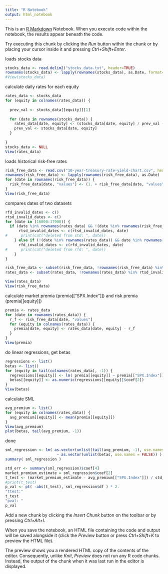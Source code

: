 ```yaml
---
title: "R Notebook"
output: html_notebook
---
```


This is an [R Markdown](http://rmarkdown.rstudio.com) Notebook. When you execute code within the notebook, the results appear beneath the code. 

Try executing this chunk by clicking the *Run* button within the chunk or by placing your cursor inside it and pressing *Ctrl+Shift+Enter*. 

loads stocks data
```r
stocks_data <- read.delim2("stocks_data.txt", header=TRUE)
rownames(stocks_data) <- lapply(rownames(stocks_data), as.Date, format="%Y.%m.%d")
#View(stocks_data)
```
calculate daily rates for each equity
```r
rates_data <- stocks_data
for (equity in colnames(rates_data)) {
  
  prev_val <- stocks_data[[equity]][1]
  
  for (date in rownames(stocks_data)) {
    rates_data[date, equity] <- (stocks_data[date, equity] / prev_val - 1.)
    prev_val <- stocks_data[date, equity]
  }
  
}
stocks_data <- NULL
View(rates_data)
```
loads historical risk-free rates
```r
risk_free_data <- read.csv("10-year-treasury-rate-yield-chart.csv", header=TRUE) # file is missing for now
rownames(risk_free_data) <- lapply(rownames(risk_free_data), as.Date)
for (date in rownames(risk_free_data)) {
  risk_free_data[date, "values"] <- (1. + risk_free_data[date, "values"] / 100.) ^ (1./250.) - 1.
}
View(risk_free_data)
```
compares dates of two datasets
```r
rfd_invalid_dates <- c()
rtsd_invalid_dates <- c()
for (date in (16000:17900)) {
  if (date %in% rownames(rates_data) && !(date %in% rownames(risk_free_data))) {
      rtsd_invalid_dates <- c(rtsd_invalid_dates, date)
#      print(cat("deleted from std: ", date))
    } else if (!(date %in% rownames(rates_data)) && date %in% rownames(risk_free_data)) {
      rfd_invalid_dates <- c(rfd_invalid_dates, date)
#      print(cat("deleted from rfd: ", date))
    }
}

risk_free_data <- subset(risk_free_data, !rownames(risk_free_data) %in% rfd_invalid_dates)
rates_data <- subset(rates_data, !rownames(rates_data) %in% rtsd_invalid_dates)

View(rates_data)
View(risk_free_data)
```
calculate market premia (premia[["SPX.Index"]]) and risk premia (premia[[equity]])
```r
premia <- rates_data
for (date in rownames(rates_data)) {
  r_f <- risk_free_data[date, "values"]
  for (equity in colnames(rates_data)) {
    premia[date, equity] <- rates_data[date, equity] - r_f
  }
}
View(premia)
```
do linear regressions, get betas
```r
regressions <- list()
betas <- list()
for (equity in tail(colnames(rates_data), -1)) {
  regressions[[equity]] <- lm( premia[[equity]] ~ premia[["SPX.Index"]] )
  betas[[equity]] <- as.numeric(regressions[[equity]]$coef[2])
}
View(betas)
```
calculate SML
```r
avg_premium <- list()
for (equity in colnames(rates_data)) {
  avg_premium[[equity]] <- mean(premia[[equity]])
}
View(avg_premium)
plot(betas, tail(avg_premium, -1))
```
done
```r
sml_regression <- lm( as.vector(unlist(tail(avg_premium, -1), use.names = FALSE)) 
                       ~ as.vector(unlist(betas, use.names = FALSE)) )
summary( sml_regression )

```

```r
std_err <- summary(sml_regression)$coef[4]
market_premium_estimate = sml_regression$coef[2]
t_test <- (market_premium_estimate - avg_premium[["SPX.Index"]]) / std_err
#print(t_test)
p_val <- pt( -abs(t_test), sml_regression$df ) * 2.
"ttest:"
t_test
"pval: "
p_val
```


Add a new chunk by clicking the *Insert Chunk* button on the toolbar or by pressing *Ctrl+Alt+I*.

When you save the notebook, an HTML file containing the code and output will be saved alongside it (click the *Preview* button or press *Ctrl+Shift+K* to preview the HTML file).

The preview shows you a rendered HTML copy of the contents of the editor. Consequently, unlike *Knit*, *Preview* does not run any R code chunks. Instead, the output of the chunk when it was last run in the editor is displayed.
